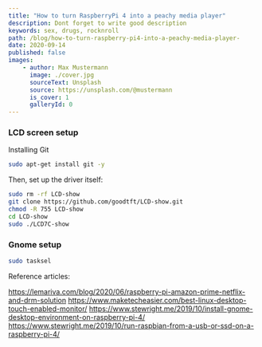 ```yaml
---
title: "How to turn RaspberryPi 4 into a peachy media player"
description: Dont forget to write good description
keywords: sex, drugs, rocknroll
path: /blog/how-to-turn-raspberry-pi4-into-a-peachy-media-player-
date: 2020-09-14
published: false
images:
    - author: Max Mustermann
      image: ./cover.jpg
      sourceText: Unsplash
      source: https://unsplash.com/@mustermann
      is_cover: 1
      galleryId: 0
---
```



### LCD screen setup

Installing Git

~~~bash
sudo apt-get install git -y
~~~

Then, set up the driver itself:

~~~bash
sudo rm -rf LCD-show
git clone https://github.com/goodtft/LCD-show.git
chmod -R 755 LCD-show
cd LCD-show
sudo ./LCD7C-show
~~~

### Gnome setup

~~~bash
sudo tasksel
~~~

Reference articles:

https://lemariva.com/blog/2020/06/raspberry-pi-amazon-prime-netflix-and-drm-solution
https://www.maketecheasier.com/best-linux-desktop-touch-enabled-monitor/
https://www.stewright.me/2019/10/install-gnome-desktop-environment-on-raspberry-pi-4/
https://www.stewright.me/2019/10/run-raspbian-from-a-usb-or-ssd-on-a-raspberry-pi-4/
